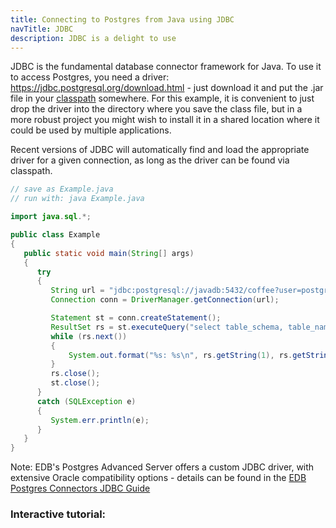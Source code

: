 ```yaml
---
title: Connecting to Postgres from Java using JDBC
navTitle: JDBC
description: JDBC is a delight to use
---
```


JDBC is the fundamental database connector framework for Java. To use it to access Postgres, you need a driver: https://jdbc.postgresql.org/download.html - just download it and put the .jar file in your [classpath](https://docs.oracle.com/javase/8/docs/technotes/tools/findingclasses.html) somewhere. For this example, it is convenient to just drop the driver into the directory where you save the class file, but in a more robust project you might wish to install it in a shared location where it could be used by multiple applications.

Recent versions of JDBC will automatically find and load the appropriate driver for a given connection, as long as the driver can be found via classpath.

```java
// save as Example.java
// run with: java Example.java

import java.sql.*;

public class Example
{
   public static void main(String[] args)
   {
      try
      {
         String url = "jdbc:postgresql://javadb:5432/coffee?user=postgres&password=password";
         Connection conn = DriverManager.getConnection(url);

         Statement st = conn.createStatement();
         ResultSet rs = st.executeQuery("select table_schema, table_name from information_schema.tables");
         while (rs.next()) 
         {
             System.out.format("%s: %s\n", rs.getString(1), rs.getString(2));
         }
         rs.close();
         st.close();
      } 
      catch (SQLException e)
      {
         System.err.println(e);
      }
   }
}
```

Note: EDB's Postgres Advanced Server offers a custom JDBC driver, with extensive Oracle compatibility options - details can be found in the [EDB Postgres Connectors JDBC Guide](/edb-docs/d/edb-postgres-connectors/user-guides/jdbc-guide/11.0.3/toc.html)

### Interactive tutorial:

<Katacoda account="shog9" scenario="java-jdbc" />